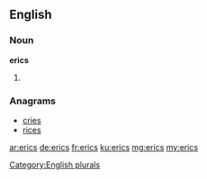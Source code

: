 ==English==

===Noun===
'''erics'''

# {{plural of|eric}}

===Anagrams===
* [[cries#English|cries]]
* [[rices#English|rices]]

[[Category:English plurals]]

[[ar:erics]]
[[de:erics]]
[[fr:erics]]
[[ku:erics]]
[[mg:erics]]
[[my:erics]]